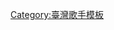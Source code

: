 {{Navbox
| name  = 林宥嘉
| title = [[林宥嘉]]
| state = {{{state|autocollapse}}}
| listclass = hlist

| group1 = 錄音室專輯
| list1 = 
* [[神秘嘉賓]]（2008）
* [[感官世界 (林宥嘉專輯)|感官世界]]（2009）
* [[美妙生活]]（2011）
* [[大小說家]]（2012）
* [[今日營業中]]（2016）

| group2 = EP
| list2 = 
* [[口的形狀]]（2014）

| group3 = 現場專輯
| list3 = 
* [[Jazz Channel]]（2013）

| group4 = 合輯
| list4 = 
* [[星光同學會 超級星光大道10強紀念合輯]]（2007）
* [[昨天今天明天 愛星光精選]]（2007）

| group5 = 相關條目
| list5 =
* [[林宥嘉專輯列表|音樂作品列表]]

}}<noinclude>[[Category:臺灣歌手模板]]</noinclude>